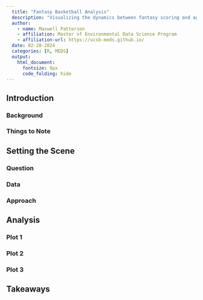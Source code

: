 ```yaml
---
  title: "Fantasy Basketball Analysis"
  description: "Visualizing the dynamics between fantasy scoring and age across the league"
  author:
    - name: Maxwell Patterson
    - affiliation: Master of Environmental Data Science Program
    - affiliation-url: https://ucsb-meds.github.io/
  date: 02-28-2024
  categories: [R, MEDS]
  output: 
    html_document:
      fontsize: 9px
      code_folding: hide
---
```


## Introduction


### Background


### Things to Note


## Setting the Scene


### Question 


### Data


### Approach


## Analysis


### Plot 1


### Plot 2


### Plot 3


## Takeaways


